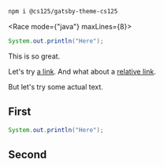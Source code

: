 


```sh
npm i @cs125/gatsby-theme-cs125
```

<Race mode={"java"} maxLines={8}>

```java
System.out.println("Here");
```

</Race>

<Lead>

This is so great.

</Lead>

Let's try [a link](https://cs125.cs.illinois.edu).
And what about a [relative link](/second).

But let's try some actual text.

## First

<Ace mode="java">

```java
System.out.println("Here");
```

</Ace>

<LoremIpsum p={6} />

## Second

<LoremIpsum p={8} />
